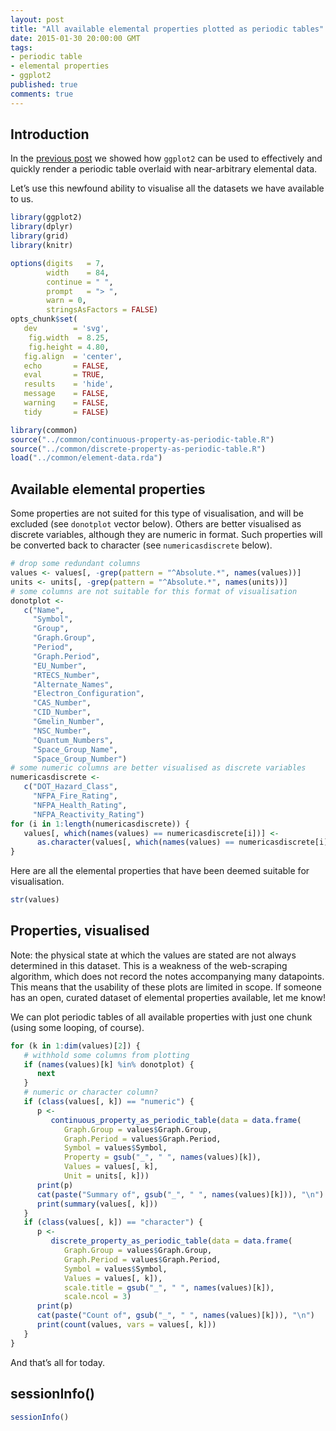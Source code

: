 ```yaml
---
layout: post
title: "All available elemental properties plotted as periodic tables"
date: 2015-01-30 20:00:00 GMT
tags:
- periodic table
- elemental properties
- ggplot2
published: true
comments: true
---
```




## Introduction

In the [previous post](http://chepec.se/2014/11/16/element-data.html) we showed how `ggplot2` can be used to effectively and quickly render a periodic table overlaid with near-arbitrary elemental data.

Let's use this newfound ability to visualise all the datasets we have available to us.


```r
library(ggplot2)
library(dplyr)
library(grid)
library(knitr)
```

```r
options(digits   = 7,
        width    = 84,
        continue = " ",
        prompt   = "> ",
        warn = 0,
        stringsAsFactors = FALSE)
opts_chunk$set(
   dev        = 'svg',
	fig.width  = 8.25,
	fig.height = 4.80,
   fig.align  = 'center',
   echo       = FALSE,
   eval       = TRUE,
   results    = 'hide',
   message    = FALSE,
   warning    = FALSE,
   tidy       = FALSE)
```

```r
library(common)
source("../common/continuous-property-as-periodic-table.R")
source("../common/discrete-property-as-periodic-table.R")
load("../common/element-data.rda")
```


## Available elemental properties

Some properties are not suited for this type of visualisation, and will be excluded (see `donotplot` vector below). Others are better visualised as discrete variables, although they are numeric in format. Such properties will be converted back to character (see `numericasdiscrete` below).

```r
# drop some redundant columns
values <- values[, -grep(pattern = "^Absolute.*", names(values))]
units <- units[, -grep(pattern = "^Absolute.*", names(units))]
# some columns are not suitable for this format of visualisation
donotplot <-
   c("Name",
     "Symbol",
     "Group",
     "Graph.Group",
     "Period",
     "Graph.Period",
     "EU_Number",
     "RTECS_Number",
     "Alternate_Names",
     "Electron_Configuration",
     "CAS_Number",
     "CID_Number",
     "Gmelin_Number",
     "NSC_Number",
     "Quantum_Numbers",
     "Space_Group_Name",
     "Space_Group_Number")
# some numeric columns are better visualised as discrete variables
numericasdiscrete <-
   c("DOT_Hazard_Class",
     "NFPA_Fire_Rating",
     "NFPA_Health_Rating",
     "NFPA_Reactivity_Rating")
for (i in 1:length(numericasdiscrete)) {
   values[, which(names(values) == numericasdiscrete[i])] <-
      as.character(values[, which(names(values) == numericasdiscrete[i])])
}
```


Here are all the elemental properties that have been deemed suitable for visualisation.

```r
str(values)
```


## Properties, visualised

Note: the physical state at which the values are stated are not always determined in this dataset. This is a weakness of the web-scraping algorithm, which does not record the notes accompanying many datapoints. This means that the usability of these plots are limited in scope. If someone has an open, curated dataset of elemental properties available, let me know!


We can plot periodic tables of all available properties with just one chunk (using some looping, of course).

```r
for (k in 1:dim(values)[2]) {
   # withhold some columns from plotting
   if (names(values)[k] %in% donotplot) {
      next
   }
   # numeric or character column?
   if (class(values[, k]) == "numeric") {
      p <-
         continuous_property_as_periodic_table(data = data.frame(
            Graph.Group = values$Graph.Group,
            Graph.Period = values$Graph.Period,
            Symbol = values$Symbol,
            Property = gsub("_", " ", names(values)[k]),
            Values = values[, k],
            Unit = units[, k]))
      print(p)
      cat(paste("Summary of", gsub("_", " ", names(values)[k])), "\n")
      print(summary(values[, k]))
   }
   if (class(values[, k]) == "character") {
      p <-
         discrete_property_as_periodic_table(data = data.frame(
            Graph.Group = values$Graph.Group,
            Graph.Period = values$Graph.Period,
            Symbol = values$Symbol,
            Values = values[, k]),
            scale.title = gsub("_", " ", names(values)[k]),
            scale.ncol = 3)
      print(p)
      cat(paste("Count of", gsub("_", " ", names(values)[k])), "\n")
      print(count(values, vars = values[, k]))
   }
}
```


And that's all for today.





## sessionInfo()

```r
sessionInfo()
```
